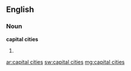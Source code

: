 ==English==

===Noun===
'''capital cities'''

#{{plural of|capital city}}

[[ar:capital cities]]
[[sw:capital cities]]
[[mg:capital cities]]